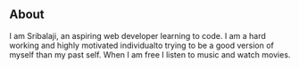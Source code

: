 ## About

I am Sribalaji, an aspiring web developer learning to code.
I am a hard working and highly motivated individualto trying to be a good version of myself than my past self.
When I am free I listen to music and watch movies.
